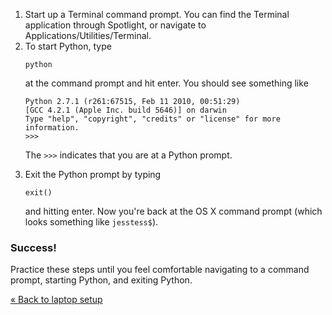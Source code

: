 <ol>
<li>Start up a Terminal command prompt. You can find the Terminal application through Spotlight, or navigate to Applications/Utilities/Terminal.</li>
<li>To start Python, type

<pre>
python
</pre>

at the command prompt and hit enter. You should see something like
<pre>
Python 2.7.1 (r261:67515, Feb 11 2010, 00:51:29) 
[GCC 4.2.1 (Apple Inc. build 5646)] on darwin
Type "help", "copyright", "credits" or "license" for more information.
>>>
</pre>

The <code>>>></code> indicates that you are at a Python prompt.</li>
<li>Exit the Python prompt by typing

<pre>
exit()
</pre>

and hitting enter. Now you're back at the OS X command prompt (which looks something like <code>jesstess$</code>).</li>
</ol>

===Success!===

Practice these steps until you feel comfortable navigating to a command prompt, starting Python, and exiting Python.

[[laptop setup|&laquo; Back to laptop setup]]
